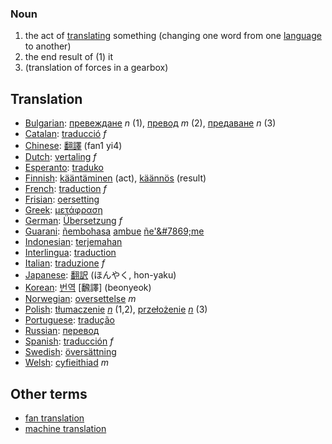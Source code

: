===Noun=== 
# the act of [[translate|translating]] something (changing one word from one [[language]] to another) 
# the end result of (1) it
# (translation of forces in a gearbox)

== Translation ==
*[[Bulgarian]]: [[превеждане]] ''n'' (1), [[превод]] ''m'' (2), [[предаване]] ''n'' (3)
*[[Catalan]]: [[traducció]] ''f''
*[[Chinese]]: [[翻譯]] (fan1 yi4)
*[[Dutch]]: [[vertaling]] ''f''
*[[Esperanto]]: [[traduko]]
*[[Finnish]]: [[kääntäminen]] (act), [[käännös]] (result)
*[[French]]: [[traduction]] ''f''
*[[Frisian]]: [[oersetting]]
*[[Greek]]: [[μετάφραση]]
*[[German]]: [[Übersetzung]] ''f''
*[[Guarani]]: [[ñembohasa]] [[ambue]] [[ñe'&#7869;]]me
*[[Indonesian]]: [[terjemah|terjemahan]]
*[[Interlingua]]: [[traduction]]
*[[Italian]]: [[traduzione]] ''f''
*[[Japanese]]: [[翻訳]] (ほんやく, hon-yaku)
*[[Korean]]: [[번역]] [飜譯] (beonyeok)
*[[Norwegian]]: [[oversettelse]] ''m''
*[[Polish]]: [[tłumaczenie]] ''[[neuter|n]]'' (1,2), [[przełożenie]] ''[[neuter|n]]'' (3)
*[[Portuguese]]: [[tradução]]
*[[Russian]]: [[перевод]]
*[[Spanish]]: [[traducción]] ''f''
*[[Swedish]]: [[översättning]]
*[[Welsh]]: [[cyfieithiad]] ''m''

== Other terms ==

* [[fan translation]]
* [[machine translation]]